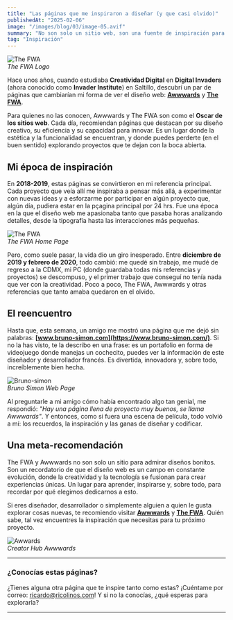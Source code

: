 ```yaml
---
title: "Las páginas que me inspiraron a diseñar (y que casi olvido)"  
publishedAt: "2025-02-06"
image: "/images/blog/03/image-05.avif" 
summary: "No son solo un sitio web, son una fuente de inspiración para cualquier amante del diseño. Hoy te cuento cómo estas páginas marcaron mi carrera y por qué deberías visitarlas."  
tag: "Inspiración"  
---
```

![The FWA](/images/blog/03/image-04.png)  
*The FWA Logo*

Hace unos años, cuando estudiaba **Creatividad Digital** en **Digital Invaders** (ahora conocido como **Invader Institute**) en Saltillo, 
descubrí un par de páginas que cambiarían mi forma de ver el diseño web: **[Awwwards](https://www.awwwards.com/)** 
y **[The FWA](hhttps://thefwa.com/)**.  

Para quienes no las conocen, Awwwards y The FWA son como el **Oscar de los sitios web**. Cada día, recomiendan páginas que destacan por 
su diseño creativo, su eficiencia y su capacidad para innovar. Es un lugar donde la estética y la funcionalidad se encuentran, 
y donde puedes perderte (en el buen sentido) explorando proyectos que te dejan con la boca abierta.  

## Mi época de inspiración  

En **2018-2019**, estas páginas se convirtieron en mi referencia principal. Cada proyecto que veía allí me inspiraba a pensar más allá, 
a experimentar con nuevas ideas y a esforzarme por participar en algún proyecto que, algún día, pudiera estar en la pçagina principal por 24 hrs. 
Fue una época en la que el diseño web me apasionaba tanto que pasaba horas analizando detalles, desde la tipografía hasta las interacciones más pequeñas.  

![The FWA](/images/blog/03/image-03.png)  
*The FWA Home Page*

Pero, como suele pasar, la vida dio un giro inesperado. Entre **diciembre de 2019 y febrero de 2020**, todo cambió: me quedé sin trabajo, 
me mudé de regreso a la CDMX, mi PC (donde guardaba todas mis referencias y proyectos) se descompuso, y el primer trabajo que conseguí no 
tenía nada que ver con la creatividad. Poco a poco, The FWA, Awwwards y otras referencias que tanto amaba quedaron en el olvido.  

## El reencuentro  

Hasta que, esta semana, un amigo me mostró una página que me dejó sin palabras: **[www.bruno-simon.com](https://www.bruno-simon.com/)**. 
Si no la has visto, te la describo en una frase: es un portafolio en forma de videojuego donde manejas un cochecito, puedes ver la información 
de este diseñador y desarrollador francés. Es divertida, innovadora y, sobre todo, increíblemente bien hecha.  

![Bruno-simon](/images/blog/03/image-06.jpeg)  
*Bruno Simon Web Page*

Al preguntarle a mi amigo cómo había encontrado algo tan genial, me respondió: *"Hay una página llena de proyecto muy buenos, 
se llama Awwwards"*. Y entonces, como si fuera una escena de película, todo volvió a mí: los recuerdos, la inspiración y las ganas de diseñar 
y codificar.  

## Una meta-recomendación  

The FWA y Awwwards no son solo un sitio para admirar diseños bonitos. Son un recordatorio de que el diseño web es un campo en 
constante evolución, donde la creatividad y la tecnología se fusionan para crear experiencias únicas. Un lugar para aprender, 
inspirarse y, sobre todo, para recordar por qué elegimos dedicarnos a esto.  

Si eres diseñador, desarrollador o simplemente alguien a quien le gusta explorar cosas nuevas, 
te recomiendo visitar **[Awwwards](https://www.awwwards.com/)** y **[The FWA](hhttps://thefwa.com/)**. 
Quién sabe, tal vez encuentres la inspiración que necesitas para tu próximo proyecto. 

![Awwards](/images/blog/03/image-02.png)  
*Creator Hub Awwwards*

---

### ¿Conocías estas páginas?

¿Tienes alguna otra página que te inspire tanto como estas?
¡Cuéntame por correo: ricardo@ricolinos.com! 
Y si no la conocías, ¿qué esperas para explorarla?  

---